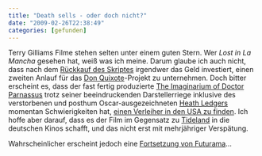 ```yaml
---
title: "Death sells - oder doch nicht?"
date: "2009-02-26T22:38:49"
categories: [gefunden]
---
```


Terry Gilliams Filme stehen selten unter einem guten Stern. Wer *Lost in La Mancha* gesehen hat, weiß was ich meine. Darum glaube ich auch nicht, dass nach dem [Rückkauf des Skriptes](http://www.fuenf-filmfreunde.de/2009/01/17/terry-gilliam-is-back-for-don-quixote/) irgendwer das Geld investiert, einen zweiten Anlauf für das [Don Quixote](http://de.wikipedia.org/wiki/Terry_Gilliam#The_Man_Who_Killed_Don_Quixote_und_andere_nicht_vollendete_Filmprojekte)-Projekt zu unternehmen. Doch bitter erscheint es, dass der fast fertig produzierte [The Imaginarium of Doctor Parnassus](http://www.doctorparnassus.com/) trotz seiner beeindruckenden Darstellerriege inklusive des verstorbenen und posthum Oscar-ausgezeichneten [Heath Ledgers](/blog/2008/01/23/too-young-to-die/) momentan Schwierigkeiten hat, [einen Verleiher in den USA zu finden](http://www.riskybusinessblog.com/2009/02/heath-ledgers-next-movie.html). Ich hoffe aber darauf, dass es der Film im Gegensatz zu [Tideland](/blog/2007/08/01/tideland/) in die deutschen Kinos schafft, und das nicht erst mit mehrjähriger Verspätung.

Wahrscheinlicher erscheint jedoch eine [Fortsetzung von Futurama](http://www.fuenf-filmfreunde.de/2009/02/26/futurama-season-6-maybe-baby/)...
